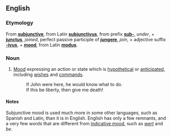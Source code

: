 ==English==

===Etymology===
From '''[[subjunctive]]''', from Latin '''[[subjunctivus]]''', from prefix '''[[sub-]]''', ''under'', + '''[[junctus]]''', ''joined'', perfect passive participle of '''[[jungere]]''', ''join'', + adjective suffix '''[[-ivus]]''',
+ '''[[mood]]''', from Latin '''[[modus]]'''.

===Noun===
{{en-noun|sg=[[subjunctive]] [[mood]]}}

# {{grammar}} [[mood#Etymology_2|Mood]] expressing an action or state which is [[hypothetical]] or [[anticipated]], including [[wish]]es and [[command]]s.
#:  If John were here, he would know what to do.
#:  If this be liberty, then give me death!

====Notes====
Subjunctive mood is used much more in some other languages, such as Spanish and Latin, than it is in English.  English has only a few remnants, and a very few words that are different from [[indicative mood]], such as ''[[wert]]'' and ''be''.
